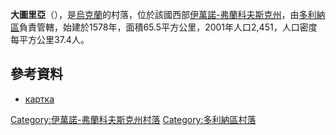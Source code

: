 {{coord|49|7|31|N|24|3|56|E|scale:30000|display=title}}

'''大圖里亞'''（{{lang-uk|Велика Тур'я}}），是[[烏克蘭|烏克蘭]]的村落，位於該國西部[[伊萬諾-弗蘭科夫斯克州|伊萬諾-弗蘭科夫斯克州]]，由[[多利納區|多利納區]]負責管轄，始建於1578年，面積65.5平方公里，2001年人口2,451，人口密度每平方公里37.4人。

==參考資料==
*[http://gska2.rada.gov.ua/pls/z7502/A005?rdat1=13.12.2009&rf7571=13504 картка]{{dead link|date=2017年12月 |bot=InternetArchiveBot |fix-attempted=yes }}

{{DEFAULTSORT:Велика Тур'я}}
[[Category:伊萬諾-弗蘭科夫斯克州村落|Category:伊萬諾-弗蘭科夫斯克州村落]]
[[Category:多利納區村落|Category:多利納區村落]]


{{IvanoFrankivsk-geo-stub}}